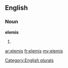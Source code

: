 ==English==

===Noun===
'''elemis'''

# {{plural of|[[elemi]]}}

[[Category:English plurals]]

[[ar:elemis]]
[[fr:elemis]]
[[my:elemis]]